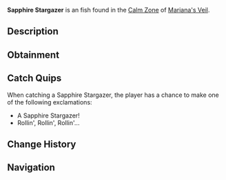 {{FishInfobox
|image          = Sapphire Stargazer.png
|rarity         = Unusual
|sea            = First Sea
|location       = [[Calm Zone]]
|sublocation    = 
|sources        = Fishing Rod
|radar_location = 
|xp             = 250
|weather        = Clear
|time           = 
|season         = Spring
|bait           = Seaweed
|base_weight    = 140
|base_value     = 1300
|weight_range   = 90
|base_chance    = 25
|base_resil     = 85
}}
'''Sapphire Stargazer''' is an {{Rarity|Unusual}} fish found in the [[Calm Zone]] of [[Mariana's Veil]].

== Description ==
{{Description|A flat fish with sapphire-blue scales and glowing eyes that stare into the light.|Bestiary Entry}}

== Obtainment ==
{{Description|Located in clear waters with a glistening deep blue shine.|Bestiary Hint}}
{{Fish Availability|
Mariana's Veil/Calm Zone
|top_rods      = 
Krampus's Rod\536078.2\382107.37;
Magma Rod\519725.37\370418.44;
Plastic Rod\479780.07\357433.26;
Leviathan's Fang Rod\399934.6\284776.49;
Trident Rod\388407.29\255112.52;
Buddy Bond Rod\352599.31\324057.48;
Fast Rod\376355.97\399722.4;
Fischer's Rod\360026.6\377681.77;
Adventurer's Rod\358121.69\375683.46;
Free Spirit Rod\383706.52\252024.97;
No-Life Rod\357416.67\296945.74;
Challenger's Rod\338076.47\270542.92;
Seraphic Rod\336240.95\295574.36;
Rod Of The Forgotten Fang\333231.36\269900.95;
Ethereal Prism Rod\331152.58\319612.49;
Rod Of The Depths\330754.29\245716.76;
Zeus Rod\328730.95\252273.08;
Rod Of The Exalted One\326169.17\230518.29;
Blazebringer Rod\325426.98\238227.2;
Verdant Shear Rod\319954.39\252724.46;
Volcanic Rod\304626.46\208015.61;
Depthseeker Rod\302427.13\230778.3;
Avalanche Rod\279947.76\207301.79;
Steady Rod\150408.95\115884.13
|recommended   = Trident Rod
}}

== Catch Quips ==
When catching a Sapphire Stargazer, the player has a chance to make one of the following exclamations:
* A Sapphire Stargazer!
* Rollin', Rollin', Rollin'...

== Change History ==
{{Change History|{{subst:Current Version}}}}

== Navigation ==
{{Fish Navbox|Calm Zone}}